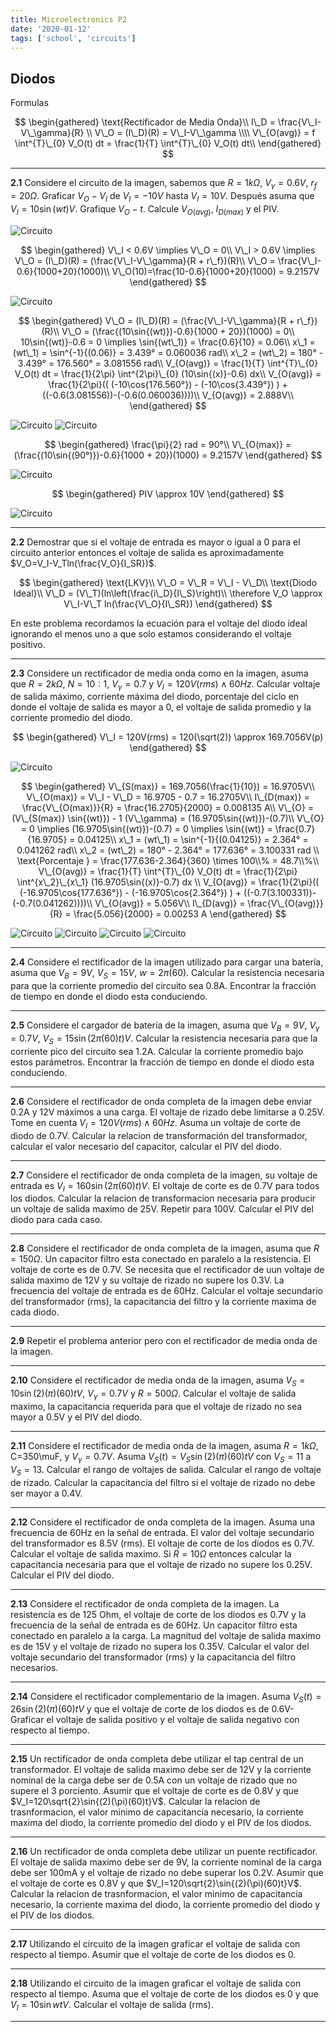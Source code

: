 ```yaml
---
title: Microelectronics P2
date: '2020-01-12'
tags: ['school', 'circuits']
---
```


## Diodos

Formulas

$$
\begin{gathered}
	\text{Rectificador de Media Onda}\\
	I\_D = \frac{V\_I-V\_\gamma}{R} \\
	V\_O = (I\_D)(R) = V\_I-V\_\gamma \\\\
	V\_{O(avg)} = f \int^{T}\_{0} V_O(t) dt = \frac{1}{T} \int^{T}\_{0} V_O(t) dt\\
\end{gathered}
$$
 
-----

**2.1** Considere el circuito de la imagen, sabemos que $R=1k\Omega$, $V_\gamma = 0.6V$, $r_f = 20\Omega$. Graficar $V_O - V_I$ de $V_I=-10V$ hasta $V_I=10V$. Después asuma que $V_I=10\sin{(wt)}V$. Grafique $V_O - t$. Calcule $V_{O(avg)}$, $I_{D(max)}$ y el PIV.   

![Circuito](/static/images/electronicaproblemas/2.1.png)

$$
\begin{gathered}
	V\_I < 0.6V \implies V\_O = 0\\
	V\_I > 0.6V \implies V\_O = (I\_D)(R) = (\frac{V\_I-V\_\gamma}{R + r\_f})(R)\\
	V\_O = \frac{V\_I-0.6}{1000+20}(1000)\\
	V\_O(10)=\frac{10-0.6}{1000+20}(1000) = 9.2157V
\end{gathered}
$$

![Circuito](/static/images/electronicaproblemas/2.11.png)

$$
\begin{gathered}
	V\_O = (I\_D)(R) = (\frac{V\_I-V\_\gamma}{R + r\_f})(R)\\
	V\_O = (\frac{(10\sin{(wt)})-0.6}{1000 + 20})(1000) = 0\\
	10\sin{(wt)}-0.6 = 0 \implies \sin{(wt\_1)} = \frac{0.6}{10} = 0.06\\
	x\_1 = (wt\_1) = \sin^{-1}{(0.06)} = 3.439° =  0.060036 rad\\
	x\_2 = (wt\_2) = 180° - 3.439° = 176.560° = 3.081556 rad\\
	V_{O(avg)} = \frac{1}{T} \int^{T}\_{0} V_O(t) dt = \frac{1}{2\pi} \int^{2\pi}\_{0} (10\sin{(x)}-0.6) dx\\
	V_{O(avg)} = \frac{1}{2\pi}(( (-10\cos{176.560°}) - (-10\cos{3.439°}) ) + ((-0.6(3.081556))-(-0.6(0.060036))))\\
	V_{O(avg)} = 2.888V\\
\end{gathered}
$$

![Circuito](/static/images/electronicaproblemas/2.12.png)
![Circuito](/static/images/electronicaproblemas/2.122.png)

$$
\begin{gathered}
	\frac{\pi}{2} rad = 90°\\
	V\_{O(max)} = (\frac{(10\sin{(90°)})-0.6}{1000 + 20})(1000) = 9.2157V
\end{gathered}
$$

![Circuito](/static/images/electronicaproblemas/2.13.png)

$$
\begin{gathered}
	PIV \approx 10V
\end{gathered}
$$

![Circuito](/static/images/electronicaproblemas/2.14.png)

-----

**2.2** Demostrar que si el voltaje de entrada es mayor o igual a 0 para el circuito anterior entonces el voltaje de salida es aproximadamente $V_O=V_I-V_Tln(\frac{V_O}{I_SR})$.

$$
\begin{gathered}
	\text{LKV}\\
	V\_O = V\_R = V\_I - V\_D\\ 
	\text{Diodo Ideal}\\
	V\_D = (V\_T)(ln\left(\frac{i\_D}{I\_S}\right)\\
	\therefore V_O \approx V\_I-V\_T ln(\frac{V\_O}{I\_SR})
\end{gathered}
$$

En este problema recordamos la ecuación para el voltaje del diodo ideal ignorando el menos uno a que solo estamos considerando el voltaje positivo.

-----

**2.3** Considere un rectificador de media onda como en la imagen, asuma que $R=2k\Omega$, $N = 10:1$, $V_\gamma=0.7$ y $V_I= 120V(rms) \land 60Hz$. Calcular voltaje de salida máximo, corriente máxima del diodo, porcentaje del ciclo en donde el voltaje de salida es mayor a 0, el voltaje de salida promedio y la corriente promedio del diodo.

$$
\begin{gathered}
	V\_I = 120V(rms) = 120(\sqrt(2)) \approx 169.7056V(p)
\end{gathered}
$$

![Circuito](/static/images/electronicaproblemas/2.3.png)

$$
\begin{gathered}
	V\_{S(max)} = 169.7056(\frac{1}{10}) = 16.9705V\\
	V\_{O(max)} = V\_I - V\_D = 16.9705 - 0.7 = 16.2705V\\
	I\_{D(max)} = \frac{V\_{O(max)}}{R} = \frac{16.2705}{2000} = 0.008135 A\\
	V\_{O} = (V\_{S(max)} \sin{(wt)}) - 1 (V\_\gamma) = (16.9705\sin{(wt)})-(0.7)\\
	V\_{O} = 0 \implies (16.9705\sin{(wt)})-(0.7) = 0 \implies \sin{(wt)} = \frac{0.7}{16.9705} = 0.04125\\
	x\_1 = (wt\_1) = \sin^{-1}{(0.04125)} = 2.364° = 0.041262 rad\\
	x\_2 = (wt\_2) = 180° - 2.364° = 177.636° = 3.100331 rad \\
	\text{Porcentaje } = \frac{177.636-2.364}{360} \times 100\\% = 48.7\\%\\
	V\_{O(avg)} = \frac{1}{T} \int^{T}\_{0} V_O(t) dt = \frac{1}{2\pi} \int^{x\_2}\_{x\_1} (16.9705\sin{(x)}-0.7) dx \\
	V_{O(avg)} = \frac{1}{2\pi}(( (-16.9705\cos{177.636°}) - (-16.9705\cos{2.364°}) ) + ((-0.7(3.100331))-(-0.7(0.041262))))\\
	V\_{O(avg)} = 5.056V\\
	I\_{D(avg)} = \frac{V\_{O(avg)}}{R} = \frac{5.056}{2000} = 0.00253 A
\end{gathered}
$$

![Circuito](/static/images/electronicaproblemas/2.31.png)
![Circuito](/static/images/electronicaproblemas/2.33.png)
![Circuito](/static/images/electronicaproblemas/2.32.png)
![Circuito](/static/images/electronicaproblemas/2.34.png)

-----

**2.4** Considere el rectificador de la imagen utilizado para cargar una batería, asuma que $V_B=9V$, $V_S=15V$, $w=2\pi (60)$. Calcular la resistencia necesaria para que la corriente promedio del circuito sea 0.8A. Encontrar la fracción de tiempo en donde el diodo esta conduciendo.

-----

**2.5** Considere el cargador de batería de la imagen, asuma que $V_B=9V$, $V_\gamma=0.7V$, $V_S=15\sin{(2\pi (60)t)}V$. Calcular la resistencia necesaria para que la corriente pico del circuito sea 1.2A. Calcular la corriente promedio bajo estos parámetros. Encontrar la fracción de tiempo en donde el diodo esta conduciendo.

-----

**2.6** Considere el rectificador de onda completa de la imagen debe enviar 0.2A y 12V máximos a una carga. El voltaje de rizado debe limitarse a 0.25V. Tome en cuenta $V_I=120V(rms) \land 60Hz$. Asuma un voltaje de corte de diodo de 0.7V. Calcular la relacion de transformación del transformador, calcular el valor necesario del capacitor, calcular el PIV del diodo.

-----

**2.7** Considere el rectificador de onda completa de la imagen, su voltaje de entrada es $V_I=160\sin{(2\pi (60)t)}V$. El voltaje de corte es de 0.7V para todos los diodos. Calcular la relacion de transformacion necesaria para producir un voltaje de salida maximo de 25V. Repetir para 100V. Calcular el PIV del diodo para cada caso.

-----

**2.8** Considere el rectificador de onda completa de la imagen, asuma que $R=150 \Omega$. Un capacitor filtro esta conectado en paralelo a la resistencia. El voltaje de corte es de 0.7V. Se necesita que el rectificador de uun voltaje de salida maximo de 12V y su voltaje de rizado no supere los 0.3V. La frecuencia del voltaje de entrada es de 60Hz. Calcular el voltaje secundario del transformador (rms), la capacitancia del filtro y la corriente maxima de cada diodo.

-----

**2.9** Repetir el problema anterior pero con el rectificador de media onda de la imagen.

-----

**2.10** Considere el rectificador de media onda de la imagen, asuma $V_S=10\sin{(2)(\pi)(60)t}V$, $V_\gamma=0.7V$ y $R=500\Omega$. Calcular el voltaje de salida maximo, la capacitancia requerida para que el voltaje de rizado no sea mayor a 0.5V y el PIV del diodo.

-----

**2.11** Considere el rectificador de media onda de la imagen, asuma $R=1k\Omega$, C=350\muF, y $V_\gamma=0.7V$. Asuma $V_S(t)=V_S\sin{(2)(\pi)(60)t}V$ con $V_S=11$ a $V_S=13$. Calcular el rango de voltajes de salida. Calcular el rango de voltaje de rizado. Calcular la capacitancia del filtro si el voltaje de rizado no debe ser mayor a 0.4V.

-----

**2.12** Considere el rectificador de onda completa de la imagen. Asuma una frecuencia de 60Hz en la señal de entrada. El valor del voltaje secundario del transformador es 8.5V (rms). El voltaje de corte de los diodos es 0.7V. Calcular el voltaje de salida maximo. Si $R=10\Omega$ entonces calcular la capacitancia necesaria para que el voltaje de rizado no supere los 0.25V. Calcular el PIV del diodo.

-----

**2.13** Considere el rectificador de onda completa de la imagen. La resistencia es de 125 Ohm, el voltaje de corte de los diodos es 0.7V y la frecuencia de la señal de entrada es de 60Hz. Un capacitor filtro esta conectado en paralelo a la carga. La magnitud del voltaje de salida maximo es de 15V y el voltaje de rizado no supera los 0.35V. Calcular el valor del voltaje secundario del transformador (rms) y la capacitancia del filtro necesarios.

-----

**2.14** Considere el rectificador complementario de la imagen. Asuma $V_S(t)=26\sin{(2)(\pi)(60)t}V$ y que el voltaje de corte de los diodos es de 0.6V- Graficar el voltaje de salida positivo y el voltaje de salida negativo con respecto al tiempo.

-----

**2.15** Un rectificador de onda completa debe utilizar el tap central de un transformador. El voltaje de salida maximo debe ser de 12V y la corriente nominal de la carga debe ser de 0.5A con un voltaje de rizado que no supere el 3 porciento. Asumir que el voltaje de corte es de 0.8V y que  $V_I=120\sqrt{2}\sin{(2)(\pi)(60)t}V$. Calcular la relacion de trasnformacion, el valor minimo de capacitancia necesario, la corriente maxima del diodo, la corriente promedio del diodo y el PIV de los diodos.

-----

**2.16** Un rectificador de onda completa debe utilizar un puente rectificador. El voltaje de salida maximo debe ser de 9V, la corriente nominal de la carga debe ser 100mA y el voltaje de rizado no debe superar los 0.2V. Asumir que el voltaje de corte es 0.8V y que $V_I=120\sqrt{2}\sin{(2)(\pi)(60)t}V$. Calcular la relacion de trasnformacion, el valor minimo de capacitancia necesario, la corriente maxima del diodo, la corriente promedio del diodo y el PIV de los diodos.

-----

**2.17** Utilizando el circuito de la imagen graficar el voltaje de salida con respecto al tiempo. Asumir que el voltaje de corte de los diodos es 0.

-----

**2.18** Utilizando el circuito de la imagen graficar el voltaje de salida con respecto al tiempo. Asuma que el voltaje de corte de los diodos es 0 y que $V_I=10\sin{wt}V$. Calcular el voltaje de salida (rms).

-----
